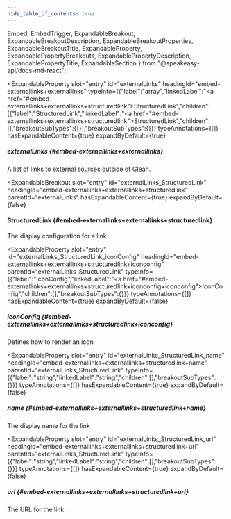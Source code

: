 ```yaml
---
hide_table_of_contents: true
---
```

  Embed,
  EmbedTrigger,
  ExpandableBreakout,
  ExpandableBreakoutDescription,
  ExpandableBreakoutProperties,
  ExpandableBreakoutTitle,
  ExpandableProperty,
  ExpandablePropertyBreakouts,
  ExpandablePropertyDescription,
  ExpandablePropertyTitle,
  ExpandableSection
} from "@speakeasy-api/docs-md-react";

<ExpandableSection>

<ExpandableProperty
  slot="entry"
  id="externalLinks"
  headingId="embed-externallinks+externallinks"
  typeInfo={{"label":"array","linkedLabel":"<a href=\"#embed-externallinks+externallinks+structuredlink\">StructuredLink</a>","children":[{"label":"StructuredLink","linkedLabel":"<a href=\"#embed-externallinks+externallinks+structuredlink\">StructuredLink</a>","children":[],"breakoutSubTypes":{}}],"breakoutSubTypes":{}}}
  typeAnnotations={[]}
  hasExpandableContent={true}
  expandByDefault={true}
>

<ExpandablePropertyTitle slot="title">

##### externalLinks \{#embed-externallinks+externallinks\}

</ExpandablePropertyTitle>

<ExpandablePropertyDescription slot="description">

A list of links to external sources outside of Glean.

</ExpandablePropertyDescription>

<ExpandablePropertyBreakouts slot="breakouts">

<ExpandableBreakout
  slot="entry"
  id="externalLinks_StructuredLink"
  headingId="embed-externallinks+externallinks+structuredlink"
  parentId="externalLinks"
  hasExpandableContent={true}
  expandByDefault={false}
>

<ExpandableBreakoutTitle slot="title">

#### StructuredLink \{#embed-externallinks+externallinks+structuredlink\}

</ExpandableBreakoutTitle>

<ExpandableBreakoutDescription slot="description">

The display configuration for a link.

</ExpandableBreakoutDescription>

<ExpandableBreakoutProperties slot="properties">

<ExpandableProperty
  slot="entry"
  id="externalLinks_StructuredLink_iconConfig"
  headingId="embed-externallinks+externallinks+structuredlink+iconconfig"
  parentId="externalLinks_StructuredLink"
  typeInfo={{"label":"IconConfig","linkedLabel":"<a href=\"#embed-externallinks+externallinks+structuredlink+iconconfig+iconconfig\">IconConfig</a>","children":[],"breakoutSubTypes":{}}}
  typeAnnotations={[]}
  hasExpandableContent={true}
  expandByDefault={false}
>

<ExpandablePropertyTitle slot="title">

##### iconConfig \{#embed-externallinks+externallinks+structuredlink+iconconfig\}

</ExpandablePropertyTitle>

<ExpandablePropertyDescription slot="description">

Defines how to render an icon

</ExpandablePropertyDescription>

<ExpandablePropertyBreakouts slot="breakouts">

<Embed slot="embed">

<EmbedTrigger slot="trigger" embedTitle="iconConfig" triggerText="View iconConfig details">

<Embediconconfig />

</EmbedTrigger>

</Embed>

</ExpandablePropertyBreakouts>

</ExpandableProperty>

<ExpandableProperty
  slot="entry"
  id="externalLinks_StructuredLink_name"
  headingId="embed-externallinks+externallinks+structuredlink+name"
  parentId="externalLinks_StructuredLink"
  typeInfo={{"label":"string","linkedLabel":"string","children":[],"breakoutSubTypes":{}}}
  typeAnnotations={[]}
  hasExpandableContent={true}
  expandByDefault={false}
>

<ExpandablePropertyTitle slot="title">

##### name \{#embed-externallinks+externallinks+structuredlink+name\}

</ExpandablePropertyTitle>

<ExpandablePropertyDescription slot="description">

The display name for the link

</ExpandablePropertyDescription>

</ExpandableProperty>

<ExpandableProperty
  slot="entry"
  id="externalLinks_StructuredLink_url"
  headingId="embed-externallinks+externallinks+structuredlink+url"
  parentId="externalLinks_StructuredLink"
  typeInfo={{"label":"string","linkedLabel":"string","children":[],"breakoutSubTypes":{}}}
  typeAnnotations={[]}
  hasExpandableContent={true}
  expandByDefault={false}
>

<ExpandablePropertyTitle slot="title">

##### url \{#embed-externallinks+externallinks+structuredlink+url\}

</ExpandablePropertyTitle>

<ExpandablePropertyDescription slot="description">

The URL for the link.

</ExpandablePropertyDescription>

</ExpandableProperty>

</ExpandableBreakoutProperties>

</ExpandableBreakout>

</ExpandablePropertyBreakouts>

</ExpandableProperty>

</ExpandableSection>